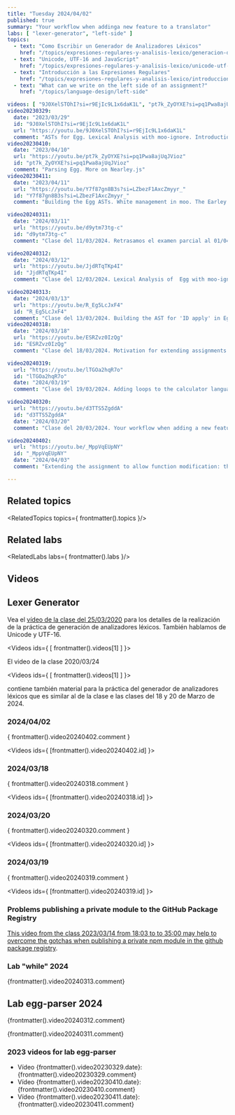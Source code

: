 ```yaml
---
title: "Tuesday 2024/04/02"
published: true
summary: "Your workflow when addinga new feature to a translator"
labs: [ "lexer-generator", "left-side" ]
topics: 
  - text: "Como Escribir un Generador de Analizadores Léxicos"
    href: "/topics/expresiones-regulares-y-analisis-lexico/generacion-de-analizadores-lexicos"
  - text: "Unicode, UTF-16 and JavaScript"
    href: "/topics/expresiones-regulares-y-analisis-lexico/unicode-utf-16-and-js"
  - text: "Introducción a las Expresiones Regulares"
    href: "/topics/expresiones-regulares-y-analisis-lexico/introduccion-a-regexp"
  - text: "What can we write on the left side of an assignment?"
    href: "/topics/language-design/left-side"

videos: [ "9J0XelSTOhI?si=r9EjIc9L1x6daK1L", "pt7k_ZyOYXE?si=pq1Pwa8ajUqJVioz", "Y7f87gn8B3s?si=LZbezF1AxcZmyyr_", "kbSFcqni__0?si=WVkTrYLf7YN7HSNH"]
video20230329:
  date: "2023/03/29"
  id: "9J0XelSTOhI?si=r9EjIc9L1x6daK1L"
  url: "https://youtu.be/9J0XelSTOhI?si=r9EjIc9L1x6daK1L"
  comment: "ASTs for Egg. Lexical Analysis with moo-ignore. Introduction to Nearley.js"
video20230410:
  date: "2023/04/10"
  url: "https://youtu.be/pt7k_ZyOYXE?si=pq1Pwa8ajUqJVioz"
  id: "pt7k_ZyOYXE?si=pq1Pwa8ajUqJVioz"
  comment: "Parsing Egg. More on Nearley.js"
video20230411:
  date: "2023/04/11"
  url: "https://youtu.be/Y7f87gn8B3s?si=LZbezF1AxcZmyyr_"
  id: "Y7f87gn8B3s?si=LZbezF1AxcZmyyr_"
  comment: "Building the Egg ASTs. White management in moo. The Earley algorithm"

video20240311:
  date: "2024/03/11"
  url: "https://youtu.be/d9ytm73tg-c"
  id: "d9ytm73tg-c"
  comment: "Clase del 11/03/2024. Retrasamos el examen parcial al 01/04/2024. El lenguaje Egg, ASTs para Egg, El generador de analizadores sintácticos Nearley.js, El generador de analizadores léxicos Moo. Moo-ignore"

video20240312:
  date: "2024/03/12"
  url: "https://youtu.be/JjdRTqTKp4I"
  id: "JjdRTqTKp4I"
  comment: "Clase del 12/03/2024. Lexical Analysis of  Egg with moo-ignore. Egg grammar in Nearley.js"

video20240313:
  date: "2024/03/13"
  url: "https://youtu.be/R_Eg5LcJxF4"
  id: "R_Eg5LcJxF4"
  comment: "Clase del 13/03/2024. Building the AST for 'ID apply' in Egg. Adding loops to the calculator language"
video20240318: 
  date: "2024/03/18"
  url: "https://youtu.be/ESRZvz0IzQg"
  id: "ESRZvz0IzQg"
  comment: "Clase del 18/03/2024. Motivation for extending assignments so that on the left-side we can modify functions" 

video20240319: 
  url: "https://youtu.be/lTGOa2hqR7o"
  id: "lTGOa2hqR7o"
  date: "2024/03/19"
  comment: "Clase del 19/03/2024. Adding loops to the calculator language. Building a lexer generator"

video20240320:
  url: "https://youtu.be/d3TTS5ZgddA"
  id: "d3TTS5ZgddA"
  date: "2024/03/20"
  comment: "Clase del 20/03/2024. Your workflow when adding a new feature to a translator"

video20240402:
  url: "https://youtu.be/_MppVqEUpNY"
  id: "_MppVqEUpNY"
  date: "2024/04/03"
  comment: "Extending the assignment to allow function modification: the left side lab "

---
```



## Related topics

<RelatedTopics topics={ frontmatter().topics }/>

## Related labs

<RelatedLabs labs={ frontmatter().labs }/>

## Videos

## Lexer Generator

Vea el [vídeo de la clase del 25/03/2020](https://youtu.be/4jmsZbEpW7g?si=c3nQ2tFoUZ5jmgda) para los detalles de la realización de la práctica de generación de analizadores léxicos. También hablamos de Unicode y UTF-16. 


<Videos ids={ [ frontmatter().videos[1] ] }></Videos>

El video de la clase 2020/03/24

<Videos ids={ [ frontmatter().videos[1] ] }></Videos>

contiene también material para la práctica del generador de analizadores léxicos que es similar al de la clase e las clases del 18 y 20 de Marzo de 2024.

### 2024/04/02

{ frontmatter().video20240402.comment }

<Videos ids={ [frontmatter().video20240402.id] }></Videos>

### 2024/03/18 

{ frontmatter().video20240318.comment }

<Videos ids={ [frontmatter().video20240318.id] }></Videos>

### 2024/03/20

{ frontmatter().video20240320.comment }

<Videos ids={ [frontmatter().video20240320.id] }></Videos>

### 2024/03/19

{ frontmatter().video20240319.comment }

<Videos ids={ [frontmatter().video20240319.id] }></Videos>


### Problems publishing a private module to the GitHub Package Registry

[This video from the class 2023/03/14 from 18:03 to to 35:00 may help to overcome the gotchas when publishing a private npm module in the github package registry](/news).


### Lab "while" 2024

{frontmatter().video20240313.comment}

<Videos ids={[frontmatter().video20240313.id]}></Videos>

## Lab egg-parser 2024

{frontmatter().video20240312.comment}

<Videos ids={[frontmatter().video20240312.id]}></Videos>

{frontmatter().video20240311.comment}

<Videos ids={[frontmatter().video20240311.id]}></Videos>

### 2023 videos for lab egg-parser

<Videos ids={frontmatter().videos}></Videos>

- Vídeo {frontmatter().video20230329.date}: {frontmatter().video20230329.comment}
- Vídeo {frontmatter().video20230410.date}: {frontmatter().video20230410.comment}
- Vídeo {frontmatter().video20230411.date}: {frontmatter().video20230411.comment}




